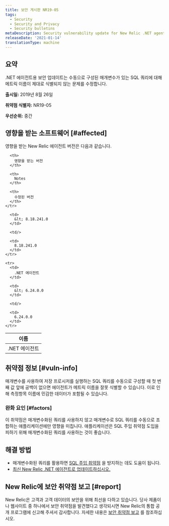 ```yaml
---
title: 보안 게시판 NR19-05
tags:
  - Security
  - Security and Privacy
  - Security bulletins
metaDescription: Security vulnerability update for New Relic .NET agent.
releaseDate: '2021-01-14'
translationType: machine
---
```


## 요약

.NET 에이전트용 보안 업데이트는 수동으로 구성된 매개변수가 있는 SQL 쿼리에 대해 메트릭 이름이 제대로 식별되지 않는 문제를 수정합니다.

**출시일:** 2019년 8월 26일

**취약점 식별자:** NR19-05

**우선순위:** 중간

## 영향을 받는 소프트웨어 [#affected]

영향을 받는 New Relic 에이전트 버전은 다음과 같습니다.

<table>
  <thead>
    <tr>
      <th>
        이름
      </th>

      <th>
        영향을 받는 버전
      </th>

      <th>
        Notes
      </th>

      <th>
        수정된 버전
      </th>
    </tr>
  </thead>

  <tbody>
    <tr>
      <td>
        .NET 에이전트
      </td>

      <td>
        &lt; 8.18.241.0
      </td>

      <td/>

      <td>
        8.18.241.0
      </td>
    </tr>

    <tr>
      <td>
        .NET 에이전트
      </td>

      <td>
        &lt; 6.24.0.0
      </td>

      <td/>

      <td>
        6.24.0.0
      </td>
    </tr>
  </tbody>
</table>

## 취약점 정보 [#vuln-info]

매개변수를 사용하여 저장 프로시저를 실행하는 SQL 쿼리를 수동으로 구성할 때 첫 번째 값 앞에 공백이 없으면 에이전트가 메트릭 이름을 잘못 식별할 수 있습니다. 이로 인해 측정항목 이름에 민감한 데이터가 포함될 수 있습니다.

### 완화 요인 [#factors]

이 취약점은 매개변수화된 쿼리를 사용하지 않고 매개변수로 SQL 쿼리를 수동으로 조합하는 애플리케이션에만 영향을 미칩니다. 애플리케이션은 SQL 주입 취약점 도입을 피하기 위해 매개변수화된 쿼리를 사용하는 것이 좋습니다.

## 해결 방법

* 매개변수화된 쿼리를 활용하면 [SQL 주입 취약점](https://docs.microsoft.com/en-us/sql/relational-databases/security/sql-injection) 을 방지하는 데도 도움이 됩니다.
* [최신 New Relic .NET 에이전트로 업데이트하십시오.](/docs/agents/net-agent/installation/update-net-agent)

## New Relic에 보안 취약점 보고 [#report]

New Relic은 고객과 고객 데이터의 보안을 위해 최선을 다하고 있습니다. 당사 제품이나 웹사이트 중 하나에서 보안 취약점을 발견했다고 생각되시면 New Relic의 통합 공개 프로그램에 신고해 주셔서 감사합니다. 자세한 내용은 [보안 취약점 보고](/docs/security/new-relic-security/data-privacy/reporting-security-vulnerabilities) 를 참조하십시오.